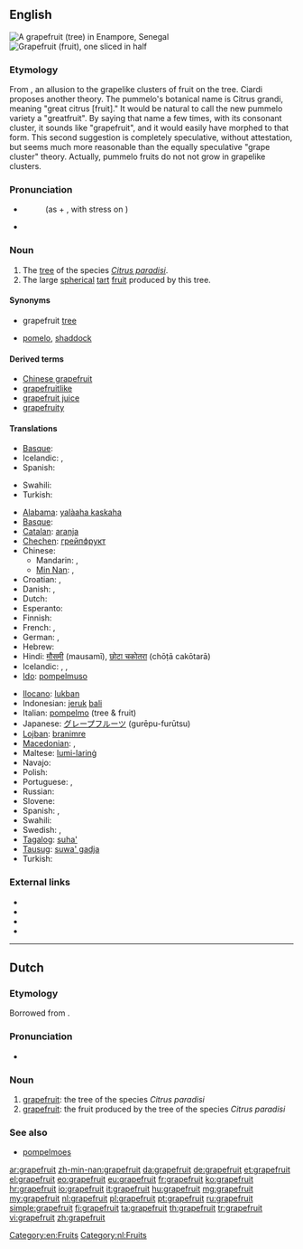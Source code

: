 {{also|Grapefruit}}
==English==
[[File:EnamporGrapefruit1.JPG|thumb|A grapefruit (tree) in Enampore, Senegal]]
[[File:Pomelos - Grapefruits.jpg|thumb|Grapefruit (fruit), one sliced in half]]

===Etymology===
From {{compound|grape|fruit}}, an allusion to the grapelike clusters of fruit on the tree. Ciardi proposes another theory. The pummelo's botanical name is Citrus grandi, meaning "great citrus [fruit]." It would be natural to call the new pummelo variety a "greatfruit". By saying that name a few times, with its consonant cluster, it sounds like "grapefruit", and it would easily have morphed to that form. This second suggestion is completely speculative, without attestation, but seems much more reasonable than the equally speculative "grape cluster" theory. Actually, pummelo fruits do not not grow in grapelike clusters.

===Pronunciation===
* {{a|US}} {{IPA|/ˈɡɹeɪp.fɹuːt/}}
*: (as {{term||grape}} + {{term||fruit}}, with stress on {{term||grape}})
* {{audio|en-us-grapefruit.ogg|Audio (US)}}

===Noun===
{{en-noun|pl2=grapefruit}}

# The [[tree]] of the species ''[[Citrus paradisi]]''.
# The large [[spherical]] [[tart]] [[fruit]] produced by this tree.

====Synonyms====
* {{sense|tree}} grapefruit [[tree]]
* {{sense|fruit}} [[pomelo]], [[shaddock]]

====Derived terms====
* [[Chinese grapefruit]]
* [[grapefruitlike]]
* [[grapefruit juice]]
* [[grapefruity]]

====Translations====
{{trans-top|tree}}
* [[Basque]]: {{t|eu|arabisagar arbola}}
* Icelandic: {{t|is|greipaldin|n}}, {{t|is|greipaldintré|n}}
* Spanish: {{t|es|árbol de toronja}}
{{trans-mid}}
* Swahili: {{t|sw|mbalungi}}
* Turkish: {{t|tr|greyfurt}}
{{trans-bottom}}
{{trans-top|a large, round tart fruit}}
* [[Alabama]]: [[yalàaha kaskaha]]
* [[Basque]]: {{t|eu|arabisagar}}
* [[Catalan]]: [[aranja]] {{f}}
* [[Chechen]]: [[грейпфрукт]]
* Chinese:
** Mandarin: {{t-|cmn|柚子|tr=yòuzi|sc=Hani}}, {{t-|cmn|葡萄柚|tr=pútáo yóu|sc=Hani}}
** [[Min Nan]]: {{tø|nan|柚仔樹|tr=iū-á-chhiu|sc=Hans}}, {{tø|nan|葡萄柚|tr=phû-tô-iū|sc=Hans}}
* Croatian: {{t-|hr|grejpfrut|m|alt=grèjpfrut}}, {{t-|hr|limunika|f|alt=limùnika}}
* Danish: {{t|da|grapefrugt}}, {{t-|da|grape}}
* Dutch: {{t+|nl|grapefruit|m}}
* Esperanto: {{t+|eo|grapfrukto|xs=Esperanto}}
* Finnish: {{t+|fi|greippi}}
* French: {{t+|fr|pamplemousse|m}}, {{t+|fr|pomélo|m}}
* German: {{t+|de|Grapefruit|f}}, {{t+|de|Pampelmuse|f}}
* Hebrew: {{t+|he|אשכולית|f|alt=אֶשְׁכּוֹלִית|tr=eshkolít}}
* Hindi: [[मौसमी]] (mausamī), [[छोटा चकोतरा]] (chōṭā cakōtarā)
* Icelandic: {{t|is|greipaldin|n}}, {{t|is|greip|f}}, {{t|is|tröllaldin|n}}
* [[Ido]]: [[pompelmuso]]
{{trans-mid}}
* [[Ilocano]]: [[lukban]]
* Indonesian: [[jeruk]] [[bali]]
* Italian: [[pompelmo]] {{m}} (tree & fruit)
* Japanese: [[グレープフルーツ]] (gurēpu-furūtsu)
* [[Lojban]]: [[branimre]]
* [[Macedonian]]: {{t-|mk|грејпфрут|m|tr=gréjpfrut}},  {{t|mk|цитрон|m|tr=citrón}}
* Maltese: [[lumi-larinġ]]
* Navajo: {{tø|nv|chʼil łitsxooí ntsxaaígíí}}
* Polish: {{t+|pl|grejpfrut|m}}
* Portuguese: {{t+|pt|toranja|f}}, {{t+|pt|toronja|f}}
* Russian: {{t+|ru|грейпфрут|m|tr=gr'ejpfrút}}
* Slovene: {{t+|sl|grenivka|f}}
* Spanish: {{t-|es|toronja|f}}, {{t+|es|pomelo|m}}
* Swahili: {{t|sw|balungi}}
* Swedish: {{t-|sv|grape|c}}, {{t+|sv|grapefrukt|c}}
* [[Tagalog]]: [[suha']]
* [[Tausug]]: [[suwa' gadja]]
* Turkish: {{t+|tr|greyfurt}}
{{trans-bottom}}

===External links===
* {{projectlink|pedia}}
* {{projectlink|species|Citrus paradisi}}
* {{projectlink|commons|Category:Citrus paradisi}}
* {{projectlink|commons|Category:Grapefruits}}

[[Category:en:Fruits]]

----

==Dutch==
{{wikipedia|lang=nl}}

===Etymology===
Borrowed from {{etyl|en|nl}}.

===Pronunciation===
* {{audio|Nl-grapefruit.ogg|Audio}}

===Noun===
{{nl-noun|g=m|grapefruits|*}}

# [[#English|grapefruit]]: the tree of the species ''Citrus paradisi''
# [[#English|grapefruit]]: the fruit produced by the tree of the species ''Citrus paradisi''

===See also===
* [[pompelmoes]]

[[Category:nl:Fruits]]

[[ar:grapefruit]]
[[zh-min-nan:grapefruit]]
[[da:grapefruit]]
[[de:grapefruit]]
[[et:grapefruit]]
[[el:grapefruit]]
[[eo:grapefruit]]
[[eu:grapefruit]]
[[fr:grapefruit]]
[[ko:grapefruit]]
[[hr:grapefruit]]
[[io:grapefruit]]
[[it:grapefruit]]
[[hu:grapefruit]]
[[mg:grapefruit]]
[[my:grapefruit]]
[[nl:grapefruit]]
[[pl:grapefruit]]
[[pt:grapefruit]]
[[ru:grapefruit]]
[[simple:grapefruit]]
[[fi:grapefruit]]
[[ta:grapefruit]]
[[th:grapefruit]]
[[tr:grapefruit]]
[[vi:grapefruit]]
[[zh:grapefruit]]